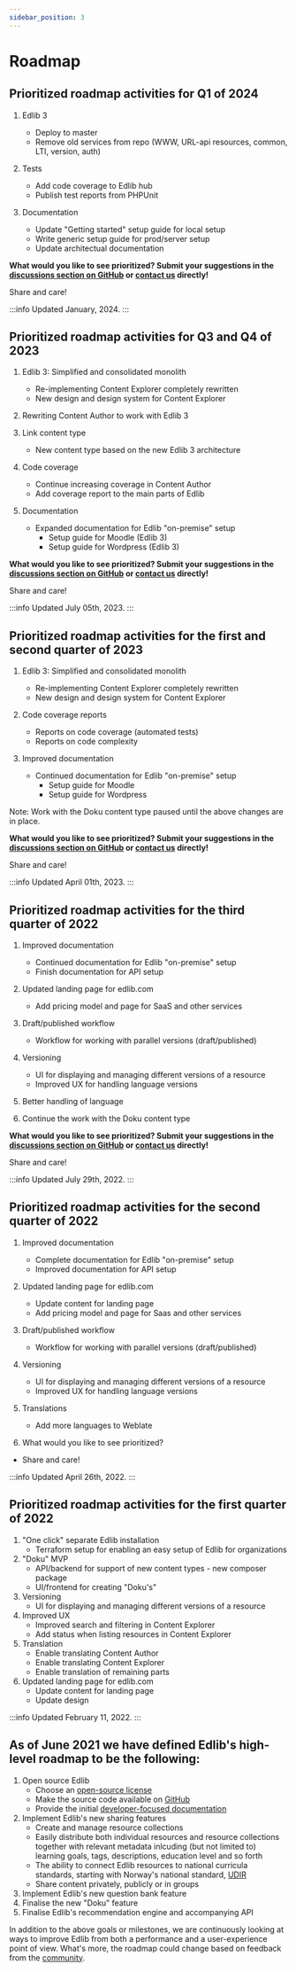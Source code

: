 ```yaml
---
sidebar_position: 3
---
```


# Roadmap

## Prioritized roadmap activities for Q1 of 2024

1. Edlib 3  
	* Deploy to master 
	* Remove old services from repo (WWW, URL-api resources, common, LTI, version, auth)

2. Tests
	* Add code coverage to Edlib hub	 
	* Publish test reports from PHPUnit

3. Documentation
	* Update "Getting started" setup guide for local setup
	* Write generic setup guide for prod/server setup
	* Update architectual documentation


**What would you like to see prioritized? Submit your suggestions in the [discussions section on GitHub](https://github.com/cerpus/Edlib/discussions) or [contact us](mailto:support@edlib.com) directly!** 

Share and care!


:::info 
Updated January, 2024. 
:::


## Prioritized roadmap activities for Q3 and Q4 of 2023

1. Edlib 3: Simplified and consolidated monolith
	* Re-implementing Content Explorer completely rewritten
	* New design and design system for Content Explorer
	
	
2. Rewriting Content Author to work with Edlib 3 

3. Link content type
	* New content type based on the new Edlib 3 architecture 

4. Code coverage
	* Continue increasing coverage in Content Author
	* Add coverage report to the main parts of Edlib 

5. Documentation
	* Expanded documentation for Edlib "on-premise" setup
		* Setup guide for Moodle (Edlib 3)
		* Setup guide for Wordpress (Edlib 3)


**What would you like to see prioritized? Submit your suggestions in the [discussions section on GitHub](https://github.com/cerpus/Edlib/discussions) or [contact us](mailto:support@edlib.com) directly!** 

Share and care!


:::info 
Updated July 05th, 2023. 
:::

## Prioritized roadmap activities for the first and second quarter of 2023

1. Edlib 3: Simplified and consolidated monolith
	* Re-implementing Content Explorer completely rewritten
	* New design and design system for Content Explorer
	
2. Code coverage reports
	* Reports on code coverage (automated tests)
	* Reports on code complexity

3. Improved documentation
	* Continued documentation for Edlib "on-premise" setup
		* Setup guide for Moodle
		* Setup guide for Wordpress


Note: Work with the Doku content type paused until the above changes are in place.

**What would you like to see prioritized? Submit your suggestions in the [discussions section on GitHub](https://github.com/cerpus/Edlib/discussions) or [contact us](mailto:support@edlib.com) directly!** 

Share and care!


:::info 
Updated April 01th, 2023. 
:::

## Prioritized roadmap activities for the third quarter of 2022

1. Improved documentation
	* Continued documentation for Edlib "on-premise" setup
	* Finish documentation for API setup

2. Updated landing page for edlib.com
	* Add pricing model and page for SaaS and other services

3. Draft/published workflow
	* Workflow for working with parallel versions (draft/published)

4. Versioning
	* UI for displaying and managing different versions of a resource
	* Improved UX for handling language versions

5. Better handling of language

6. Continue the work with the Doku content type


**What would you like to see prioritized? Submit your suggestions in the [discussions section on GitHub](https://github.com/cerpus/Edlib/discussions) or [contact us](mailto:support@edlib.com) directly!** 

Share and care!


:::info 
Updated July 29th, 2022. 
:::

## Prioritized roadmap activities for the second quarter of 2022

1. Improved documentation
	* Complete documentation for Edlib "on-premise" setup
	* Improved documentation for API setup

2. Updated landing page for edlib.com
	* Update content for landing page
	* Add pricing model and page for Saas and other services

3. Draft/published workflow
	* Workflow for working with parallel versions (draft/published)

4. Versioning
	* UI for displaying and managing different versions of a resource
	* Improved UX for handling language versions

5. Translations
	* Add more languages to Weblate

6. What would you like to see prioritized? 

- Share and care!


:::info 
Updated April 26th, 2022. 
:::




## Prioritized roadmap activities for the first quarter of 2022

1. "One click" separate Edlib installation
	* Terraform setup for enabling an easy setup of Edlib for organizations
2. "Doku" MVP
	* API/backend for support of new content types - new composer package
	* UI/frontend for creating "Doku's" 
3. Versioning
	* UI for displaying and managing different versions of a resource
4. Improved UX
	* Improved search and filtering in Content Explorer
	* Add status when listing resources in Content Explorer
5. Translation 
	* Enable translating Content Author
	* Enable translating Content Explorer
	* Enable translation of remaining parts
6. Updated landing page for edlib.com
	* Update content for landing page
	* Update design

:::info 
Updated February 11, 2022. 
:::

## As of June 2021 we have defined Edlib's high-level roadmap to be the following:

1. Open source Edlib
    * Choose an [open-source license](https://github.com/cerpus/Edlib/blob/master/LICENSE)
    * Make the source code available on [GitHub](https://github.com/cerpus/Edlib)
    * Provide the initial [developer-focused documentation](https://github.com/cerpus/Edlib/issues/1)
2. Implement Edlib's new sharing features
    * Create and manage resource collections
    * Easily distribute both individual resources and resource collections together with relevant metadata inlcuding (but not limited to) learning goals, tags, descriptions, education level and so forth
    * The ability to connect Edlib resources to national curricula standards, starting with Norway's national standard, [UDIR](https://www.udir.no/laring-og-trivsel/lareplanverket/)
    * Share content privately, publicly or in groups 
3. Implement Edlib's new question bank feature
4. Finalise the new &quot;Doku&quot; feature
5. Finalise Edlib's recommendation engine and accompanying API

In addition to the above goals or milestones, we are continuously looking at ways to improve Edlib from both a performance and a user-experience point of view. What's more, the roadmap could change based on feedback from the [community](../developers/contributing).

